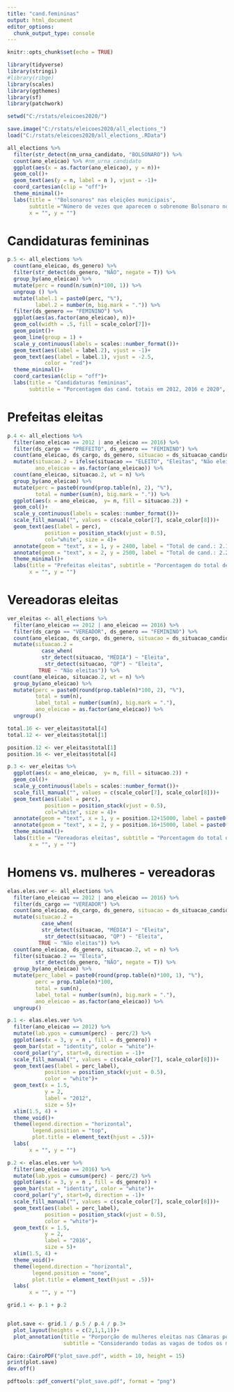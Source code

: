 ---
title: "cand.femininas"
output: html_document
editor_options: 
  chunk_output_type: console
---

```{r setup, include=FALSE}
knitr::opts_chunk$set(echo = TRUE)
```

```{r}
library(tidyverse)
library(stringi)
#library(ribge)
library(scales)
library(ggthemes)
library(sf)
library(patchwork)

setwd("C:/rstats/eleicoes2020/")
```

```{r}
save.image("C:/rstats/eleicoes2020/all_elections_")
load("C:/rstats/eleicoes2020/all_elections_.RData")
```

```{r}
all_elections %>%
  filter(str_detect(nm_urna_candidato, "BOLSONARO")) %>% 
  count(ano_eleicao) %>% #nm_urna_candidato 
  ggplot(aes(x = as.factor(ano_eleicao), y = n))+
  geom_col()+
  geom_text(aes(y = n, label = n ), vjust = -1)+
  coord_cartesian(clip = "off")+
  theme_minimal()+
  labs(title = '"Bolsonaros" nas eleições municipais', 
       subtitle ="Número de vezes que aparecem o sobrenome Bolsonaro nos nomes de urna",
       x = "", y = "")
```

# Candidaturas femininas
```{r}
p.5 <- all_elections %>%
  count(ano_eleicao, ds_genero) %>% 
  filter(str_detect(ds_genero, "NÃO", negate = T)) %>% 
  group_by(ano_eleicao) %>% 
  mutate(perc = round(n/sum(n)*100, 1)) %>% 
  ungroup () %>%
  mutate(label.1 = paste0(perc, "%"),
         label.2 = number(n, big.mark = ".")) %>% 
  filter(ds_genero == "FEMININO") %>%  
  ggplot(aes(as.factor(ano_eleicao), n))+
  geom_col(width = .5, fill = scale_color[7])+
  geom_point()+
  geom_line(group = 1) +
  scale_y_continuous(labels = scales::number_format())+
  geom_text(aes(label = label.2), vjust = -1)+
  geom_text(aes(label = label.1), vjust = -2.5,
            color = "red")+
  theme_minimal()+
  coord_cartesian(clip = "off")+
  labs(title = "Candidaturas femininas", 
       subtitle = "Porcentagem das cand. totais em 2012, 2016 e 2020", x ="", y = "")
```

# Prefeitas eleitas
```{r}
p.4 <- all_elections %>%
  filter(ano_eleicao == 2012 | ano_eleicao == 2016) %>% 
  filter(ds_cargo == "PREFEITO", ds_genero == "FEMININO") %>% 
  count(ano_eleicao, ds_cargo, ds_genero, situacao = ds_situacao_candidato_pleito) %>% 
  mutate(situacao.2 = ifelse(situacao == "ELEITO", "Eleitas", "Não eleitas"),
         ano_eleicao = as.factor(ano_eleicao)) %>%
  count(ano_eleicao, situacao.2, wt = n) %>% 
  group_by(ano_eleicao) %>% 
  mutate(perc = paste0(round(prop.table(n), 2), "%"),
         total = number(sum(n), big.mark = ".")) %>% 
  ggplot(aes(x = ano_eleicao,  y= n, fill = situacao.2)) +
  geom_col()+
  scale_y_continuous(labels = scales::number_format())+
  scale_fill_manual("", values = c(scale_color[7], scale_color[8]))+
  geom_text(aes(label = perc),
            position = position_stack(vjust = 0.5),
            col="white", size = 4)+
  annotate(geom = "text", x = 1, y = 2400, label = "Total de cand.: 2.166")+
  annotate(geom = "text", x = 2, y = 2500, label = "Total de cand.: 2.227")+
  theme_minimal()+
  labs(title = "Prefeitas eleitas", subtitle = "Porcentagem do total de candidatas",
       x = "", y = "")
```

# Vereadoras eleitas
```{r}
ver_eleitas <- all_elections %>%
  filter(ano_eleicao == 2012 | ano_eleicao == 2016) %>% 
  filter(ds_cargo == "VEREADOR", ds_genero == "FEMININO") %>% 
  count(ano_eleicao, ds_cargo, ds_genero, situacao = ds_situacao_candidato_pleito) %>% 
  mutate(situacao.2 = 
           case_when(
           str_detect(situacao, "MÉDIA") ~ "Eleita",
            str_detect(situacao, "QP") ~ "Eleita",
          TRUE ~ "Não eleitas")) %>% 
  count(ano_eleicao, situacao.2, wt = n) %>% 
  group_by(ano_eleicao) %>% 
  mutate(perc = paste0(round(prop.table(n)*100, 2), "%"),
         total = sum(n),
         label_total = number(sum(n), big.mark = "."),
         ano_eleicao = as.factor(ano_eleicao)) %>% 
  ungroup()

total.16 <- ver_eleitas$total[4]
total.12 <- ver_eleitas$total[1]

position.12 <- ver_eleitas$total[1]
position.16 <- ver_eleitas$total[4]

p.3 <- ver_eleitas %>% 
  ggplot(aes(x = ano_eleicao,  y= n, fill = situacao.2)) +
  geom_col()+
  scale_y_continuous(labels = scales::number_format())+
  scale_fill_manual("", values = c(scale_color[7], scale_color[8]))+
  geom_text(aes(label = perc),
            position = position_stack(vjust = 0.5),
            col="white", size = 4)+
  annotate(geom = "text", x = 1, y = position.12+15000, label = paste0("Total de cand.:", total.12))+
  annotate(geom = "text", x = 2, y = position.16+15000, label = paste0("Total de cand.:", total.16))+
  theme_minimal()+
  labs(title = "Vereadoras eleitas", subtitle = "Porcentagem do total de candidatas",
       x = "", y = "")
```


# Homens vs. mulheres - vereadoras
```{r}
elas.eles.ver <- all_elections %>%
  filter(ano_eleicao == 2012 | ano_eleicao == 2016) %>% 
  filter(ds_cargo == "VEREADOR") %>% 
  count(ano_eleicao, ds_cargo, ds_genero, situacao = ds_situacao_candidato_pleito) %>% 
  mutate(situacao.2 = 
           case_when(
           str_detect(situacao, "MÉDIA") ~ "Eleita",
            str_detect(situacao, "QP") ~ "Eleita",
          TRUE ~ "Não eleitas")) %>% 
  count(ano_eleicao, ds_genero, situacao.2, wt = n) %>% 
  filter(situacao.2 == "Eleita",
         str_detect(ds_genero, "NÃO", negate = T)) %>% 
  group_by(ano_eleicao) %>% 
  mutate(perc_label = paste0(round(prop.table(n)*100, 1), "%"),
         perc = prop.table(n)*100,
         total = sum(n),
         label_total = number(sum(n), big.mark = "."),
         ano_eleicao = as.factor(ano_eleicao)) %>% 
  ungroup()

p.1 <- elas.eles.ver %>%
  filter(ano_eleicao == 2012) %>% 
  mutate(lab.ypos = cumsum(perc) - perc/2) %>% 
  ggplot(aes(x = 3, y = n , fill = ds_genero)) +
  geom_bar(stat = "identity", color = "white")+
  coord_polar("y", start=0, direction = -1)+
  scale_fill_manual("", values = c(scale_color[7], scale_color[8]))+
  geom_text(aes(label = perc_label), 
            position = position_stack(vjust = 0.5),
            color = "white")+
  geom_text(x = 1.5,
            y = 2,
            label = "2012",
            size = 5)+
  xlim(1.5, 4) +
  theme_void()+
  theme(legend.direction = "horizontal",
        legend.position = "top",
        plot.title = element_text(hjust = .5))+
  labs( 
       x = "", y = "")

p.2 <- elas.eles.ver %>%
  filter(ano_eleicao == 2016) %>% 
  mutate(lab.ypos = cumsum(perc) - perc/2) %>% 
  ggplot(aes(x = 3, y = n , fill = ds_genero)) +
  geom_bar(stat = "identity", color = "white")+
  coord_polar("y", start=0, direction = -1)+
  scale_fill_manual("", values = c(scale_color[7], scale_color[8]))+
  geom_text(aes(label = perc_label), 
            position = position_stack(vjust = 0.5),
            color = "white")+
  geom_text(x = 1.5,
            y = 2,
            label = "2016",
            size = 5)+
  xlim(1.5, 4) +
  theme_void()+
  theme(legend.direction = "horizontal",
        legend.position = "none",
        plot.title = element_text(hjust = .5))+
  labs( 
       x = "", y = "")
```

```{r}
grid.1 <- p.1 + p.2


plot.save <- grid.1 / p.5 / p.4 / p.3+
  plot_layout(heights = c(2,1,1,1))+
  plot_annotation(title = "Porporção de mulheres eleitas nas Câmaras por gênero",
                  subtitle = "Considerando todas as vagas de todos os município")
```


```{r}
Cairo::CairoPDF("plot_save.pdf", width = 10, height = 15)
print(plot.save)     
dev.off()

pdftools::pdf_convert("plot_save.pdf", format = "png")

```

